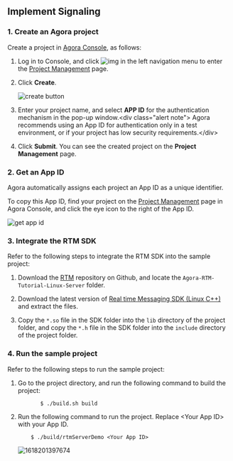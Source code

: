 <PlatformWrapper platform="linux">
        
## Implement Signaling

### 1. Create an Agora project

Create a project in [Agora Console](https://console.agora.io/), as follows:

1.  Log in to Console, and click ![img](https://web-cdn.agora.io/docs-files/1594283671161) in the left navigation menu to enter the [Project Management](https://dashboard.agora.io/projects) page.

2.  Click **Create**.

    ![create button](https://web-cdn.agora.io/docs-files/1594949127367)

3.  Enter your project name, and select **APP ID** for the authentication mechanism in the pop-up window.&lt;div class="alert note"&gt; Agora recommends using an App ID for authentication only in a test environment, or if your project has low security requirements.&lt;/div&gt;

4.  Click **Submit**. You can see the created project on the **Project Management** page.

### 2. Get an App ID

Agora automatically assigns each project an App ID as a unique identifier.

To copy this App ID, find your project on the [Project Management](https://dashboard.agora.io/projects) page in Agora Console, and click the eye icon to the right of the App ID.

![get app id](https://web-cdn.agora.io/docs-files/1602646621028)

### 3. Integrate the RTM SDK

Refer to the following steps to integrate the RTM SDK into the sample project:

1.  Download the [RTM](https://github.com/AgoraIO/RTM) repository on Github, and locate the `Agora-RTM-Tutorial-Linux-Server` folder.

2.  Download the latest version of [Real time Messaging SDK (Linux C++)](../reference/downloads.html) and extract the files.

3.  Copy the `*.so` file in the SDK folder into the `lib` directory of the project folder, and copy the `*.h` file in the SDK folder into the `include` directory of the project folder.

### 4. Run the sample project

Refer to the following steps to run the sample project:

1.  Go to the project directory, and run the following command to build the project:
    ```terminal
           $ ./build.sh build
    ```
2.  Run the following command to run the project. Replace &lt;Your App ID&gt; with your App ID.
    ```terminal
        $ ./build/rtmServerDemo <Your App ID>
    ```
    ![1618201397674](https://web-cdn.agora.io/docs-files/1618201397674)
</PlatformWrapper>

